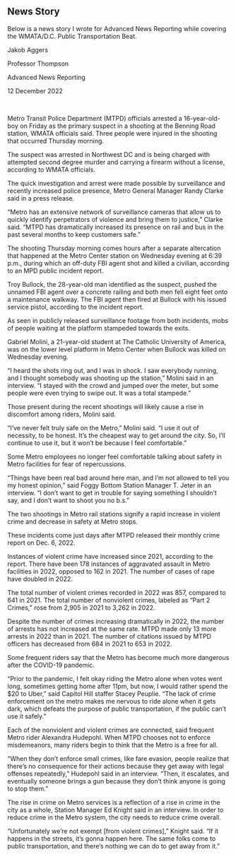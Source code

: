 ## News Story

Below is a news story I wrote for Advanced News Reporting while covering the WMATA/D.C. Public Transportation Beat.

Jakob Aggers

Professor Thompson

Advanced News Reporting

12 December 2022

\

Metro Transit Police Department (MTPD) officials arrested a 16-year-old-boy on Friday as the primary suspect in a shooting at the Benning Road station, WMATA officials said. Three people were injured in the shooting that occurred Thursday morning.

The suspect was arrested in Northwest DC and is being charged with attempted second degree murder and carrying a firearm without a license, according to WMATA officials. 

The quick investigation and arrest were made possible by surveillance and recently increased police presence, Metro General Manager Randy Clarke said in a press release.

"Metro has an extensive network of surveillance cameras that allow us to quickly identify perpetrators of violence and bring them to justice," Clarke said. "MTPD has dramatically increased its presence on rail and bus in the past several months to keep customers safe." 

The shooting Thursday morning comes hours after a separate altercation that happened at the Metro Center station on Wednesday evening at 6:39 p.m., during which an off-duty FBI agent shot and killed a civilian, according to an MPD public incident report. 

Troy Bullock, the 28-year-old man identified as the suspect, pushed the unnamed FBI agent over a concrete railing and both men fell eight feet onto a maintenance walkway. The FBI agent then fired at Bullock with his issued service pistol, according to the incident report.

As seen in publicly released surveillance footage from both incidents, mobs of people waiting at the platform stampeded towards the exits. 

Gabriel Molini, a 21-year-old student at The Catholic University of America, was on the lower level platform in Metro Center when Bullock was killed on Wednesday evening.

"I heard the shots ring out, and I was in shock. I saw everybody running, and I thought somebody was shooting up the station," Molini said in an interview. "I stayed with the crowd and jumped over the meter, but some people were even trying to swipe out. It was a total stampede." 

Those present during the recent shootings will likely cause a rise in discomfort among riders, Molini said. 

"I've never felt truly safe on the Metro," Molini said. "I use it out of necessity, to be honest. It's the cheapest way to get around the city. So, I'll continue to use it, but it won't be because I feel comfortable."\

Some Metro employees no longer feel comfortable talking about safety in Metro facilities for fear of repercussions. 

"Things have been real bad around here man, and I'm not allowed to tell you my honest opinion," said Foggy Bottom Station Manager T. Jeter in an interview. "I don't want to get in trouble for saying something I shouldn't say, and I don't want to shoot you no b.s."

The two shootings in Metro rail stations signify a rapid increase in violent crime and decrease in safety at Metro stops.\

These incidents come just days after MTPD released their monthly crime report on Dec. 6, 2022. 

Instances of violent crime have increased since 2021, according to the report. There have been 178 instances of aggravated assault in Metro facilities in 2022, opposed to 162 in 2021. The number of cases of rape have doubled in 2022. 

The total number of violent crimes recorded in 2022 was 857, compared to 641 in 2021. The total number of nonviolent crimes, labeled as "Part 2 Crimes," rose from 2,905 in 2021 to 3,262 in 2022. 

Despite the number of crimes increasing dramatically in 2022, the number of arrests has not increased at the same rate. MTPD made only 13 more arrests in 2022 than in 2021. The number of citations issued by MTPD officers has decreased from 684 in 2021 to 653 in 2022.\

Some frequent riders say that the Metro has become much more dangerous after the COVID-19 pandemic. 

"Prior to the pandemic, I felt okay riding the Metro alone when votes went long, sometimes getting home after 11pm, but now, I would rather spend the \$20 to Uber," said Capitol Hill staffer Stacey Peuplie. "The lack of crime enforcement on the metro makes me nervous to ride alone when it gets dark, which defeats the purpose of public transportation, if the public can't use it safely."\

Each of the nonviolent and violent crimes are connected, said frequent Metro rider Alexandra Hudepohl. When MTPD chooses not to enforce misdemeanors, many riders begin to think that the Metro is a free for all.

"When they don't enforce small crimes, like fare evasion, people realize that there's no consequence for their actions because they get away with legal offenses repeatedly," Hudepohl said in an interview. "Then, it escalates, and eventually someone brings a gun because they don't think anyone is going to stop them."\

The rise in crime on Metro services is a reflection of a rise in crime in the city as a whole, Station Manager Ed Knight said in an interview. In order to reduce crime in the Metro system, the city needs to reduce crime overall.\

"Unfortunately we're not exempt \[from violent crimes\]," Knight said. "If it happens in the streets, it's gonna happen here. The same folks come to public transportation, and there's nothing we can do to get away from it."
